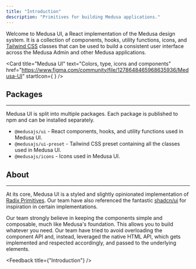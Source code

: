 ```yaml
---
title: "Introduction"
description: "Primitives for building Medusa applications."
---
```


Welcome to Medusa UI, a React implementation of the Medusa design system.
It is a collection of components, hooks, utility functions, icons, and [Tailwind CSS](https://tailwindcss.com/) classes that can be used to build
a consistent user interface across the Medusa Admin and other Medusa applications.

<Card
  title="Medusa UI"
  text="Colors, type, icons and components"
  href="https://www.figma.com/community/file/1278648465968635936/Medusa-UI"
  startIcon={
    <FigmaIcon />
  }
/>

## Packages

---

Medusa UI is split into multiple packages. Each package is published to npm
and can be installed separately.

- `@medusajs/ui` - React components, hooks, and utility functions used
  in Medusa UI.
- `@medusajs/ui-preset` - Tailwind CSS preset containing all the classes
  used in Medusa UI.
- `@medusajs/icons` - Icons used in Medusa UI.

## About

---

At its core, Medusa UI is a styled and slightly opinionated implementation of [Radix Primitives](https://www.radix-ui.com/primitives).
Our team have also referenced the fantastic [shadcn/ui](https://ui.shadcn.com/) for inspiration in certain implementations.

Our team strongly believe in keeping the components simple and
composable, much like Medusa's foundation. This allows you to build whatever you need. Our team have tried to avoid overloading
the component API and, instead, leveraged the native HTML API, which gets implemented
and respected accordingly, and passed to the underlying elements.

<Feedback title={"Introduction"} />